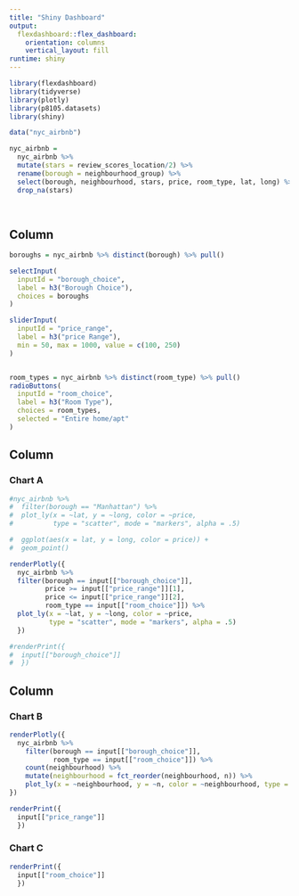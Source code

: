 ```yaml
---
title: "Shiny Dashboard"
output: 
  flexdashboard::flex_dashboard:
    orientation: columns
    vertical_layout: fill
runtime: shiny
---
```


```r
library(flexdashboard)
library(tidyverse)
library(plotly)
library(p8105.datasets)
library(shiny)

data("nyc_airbnb")

nyc_airbnb =
  nyc_airbnb %>% 
  mutate(stars = review_scores_location/2) %>% 
  rename(borough = neighbourhood_group) %>% 
  select(borough, neighbourhood, stars, price, room_type, lat, long) %>% 
  drop_na(stars)
  
  
```

Column {.sidebar}
-----------------------------------------------------------------------

```r
boroughs = nyc_airbnb %>% distinct(borough) %>% pull()

selectInput(
  inputId = "borough_choice",
  label = h3("Borough Choice"),
  choices = boroughs
)

sliderInput(
  inputId = "price_range",
  label = h3("price Range"),
  min = 50, max = 1000, value = c(100, 250)
)


room_types = nyc_airbnb %>% distinct(room_type) %>% pull()
radioButtons(
  inputId = "room_choice",
  label = h3("Room Type"),
  choices = room_types,
  selected = "Entire home/apt"
)
```

Column {data-width=650}
-----------------------------------------------------------------------

### Chart A

```r
#nyc_airbnb %>% 
#  filter(borough == "Manhattan") %>% 
#  plot_ly(x = ~lat, y = ~long, color = ~price, 
#          type = "scatter", mode = "markers", alpha = .5)

#  ggplot(aes(x = lat, y = long, color = price)) +
#  geom_point()

renderPlotly({
  nyc_airbnb %>% 
  filter(borough == input[["borough_choice"]],
         price >= input[["price_range"]][1],
         price <= input[["price_range"]][2],
         room_type == input[["room_choice"]]) %>% 
  plot_ly(x = ~lat, y = ~long, color = ~price, 
          type = "scatter", mode = "markers", alpha = .5)
  })

#renderPrint({
#  input[["borough_choice"]]
#  })
```

Column {data-width=350}
-----------------------------------------------------------------------

### Chart B

```r
renderPlotly({
  nyc_airbnb %>% 
    filter(borough == input[["borough_choice"]],
           room_type == input[["room_choice"]]) %>% 
    count(neighbourhood) %>% 
    mutate(neighbourhood = fct_reorder(neighbourhood, n)) %>% 
    plot_ly(x = ~neighbourhood, y = ~n, color = ~neighbourhood, type = "bar")
})

renderPrint({
  input[["price_range"]]
  })
```

### Chart C

```r
renderPrint({
  input[["room_choice"]]
  })
```

